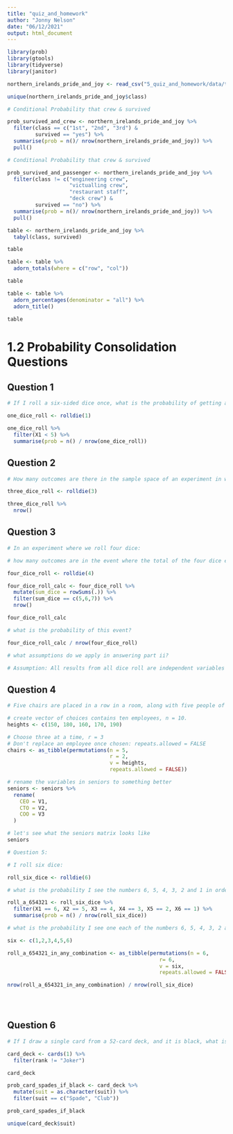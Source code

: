 ```yaml
---
title: "quiz_and_homework"
author: "Jonny Nelson"
date: "06/12/2021"
output: html_document
---
```


```r
library(prob)
library(gtools)
library(tidyverse)
library(janitor)

northern_irelands_pride_and_joy <- read_csv("5_quiz_and_homework/data/titanic.csv")

unique(northern_irelands_pride_and_joy$class)
```


```r

# Conditional Probability that crew & survived

prob_survived_and_crew <- northern_irelands_pride_and_joy %>%
  filter(class == c("1st", "2nd", "3rd") & 
         survived == "yes") %>%
  summarise(prob = n()/ nrow(northern_irelands_pride_and_joy)) %>%
  pull()

```

```r

# Conditional Probability that crew & survived

prob_survived_and_passenger <- northern_irelands_pride_and_joy %>%
  filter(class != c("engineering crew",
                    "victualling crew",
                    "restaurant staff",
                    "deck crew") & 
         survived == "no") %>%
  summarise(prob = n()/ nrow(northern_irelands_pride_and_joy)) %>%
  pull()

```


```r
table <- northern_irelands_pride_and_joy %>%
  tabyl(class, survived)

table
```

```r
table <- table %>%
  adorn_totals(where = c("row", "col"))

table
```

```r
table <- table %>%
  adorn_percentages(denominator = "all") %>%
  adorn_title()

table
```

# 1.2 Probability Consolidation Questions

## Question 1

```r
# If I roll a six-sided dice once, what is the probability of getting a number less than 5?

one_dice_roll <- rolldie(1)

one_dice_roll %>%
  filter(X1 < 5) %>%
  summarise(prob = n() / nrow(one_dice_roll))
```
## Question 2

```r
# How many outcomes are there in the sample space of an experiment in which we toss three dice?

three_dice_roll <- rolldie(3) 

three_dice_roll %>%
  nrow()
```

## Question 3 

```r
# In an experiment where we roll four dice:

# how many outcomes are in the event where the total of the four dice equals 5, 6 or 7)?

four_dice_roll <- rolldie(4)

four_dice_roll_calc <- four_dice_roll %>%
  mutate(sum_dice = rowSums(.)) %>%
  filter(sum_dice == c(5,6,7)) %>%
  nrow()

four_dice_roll_calc
```

```r
# what is the probability of this event?

four_dice_roll_calc / nrow(four_dice_roll)
```
```r
# what assumptions do we apply in answering part ii?

# Assumption: All results from all dice roll are independent variables 
```

## Question 4 

```r
# Five chairs are placed in a row in a room, along with five people of differing height. The people sit down randomly on the chairs. What is the probability that they sit in order of decreasing height, left to right?

# create vector of choices contains ten employees, n = 10. 
heights <- c(150, 180, 160, 170, 190)

# Choose three at a time, r = 3
# Don't replace an employee once chosen: repeats.allowed = FALSE
chairs <- as_tibble(permutations(n = 5,
                                 r = 2,
                                 v = heights,
                                 repeats.allowed = FALSE))

# rename the variables in seniors to something better
seniors <- seniors %>%
  rename(
    CEO = V1,
    CTO = V2,
    COO = V3
  )

# let's see what the seniors matrix looks like
seniors
```

```r
# Question 5:

# I roll six dice:

roll_six_dice <- rolldie(6)

# what is the probability I see the numbers 6, 5, 4, 3, 2 and 1 in order on the dice, left to right?

roll_a_654321 <- roll_six_dice %>%
  filter(X1 == 6, X2 == 5, X3 == 4, X4 == 3, X5 == 2, X6 == 1) %>%
  summarise(prob = n() / nrow(roll_six_dice))

# what is the probability I see one each of the numbers 6, 5, 4, 3, 2 and 1 on the dice regardless of order?

six <- c(1,2,3,4,5,6)

roll_a_654321_in_any_combination <- as_tibble(permutations(n = 6,
                                                 r= 6,
                                                 v = six,
                                                 repeats.allowed = FALSE))

nrow(roll_a_654321_in_any_combination) / nrow(roll_six_dice)


  
```

## Question 6

```r
# If I draw a single card from a 52-card deck, and it is black, what is the probability that its suit is spades?

card_deck <- cards(1) %>%
  filter(rank != "Joker") 

card_deck

prob_card_spades_if_black <- card_deck %>%
  mutate(suit = as.character(suit)) %>%
  filter(suit == c("Spade", "Club"))

prob_card_spades_if_black

unique(card_deck$suit)
```

